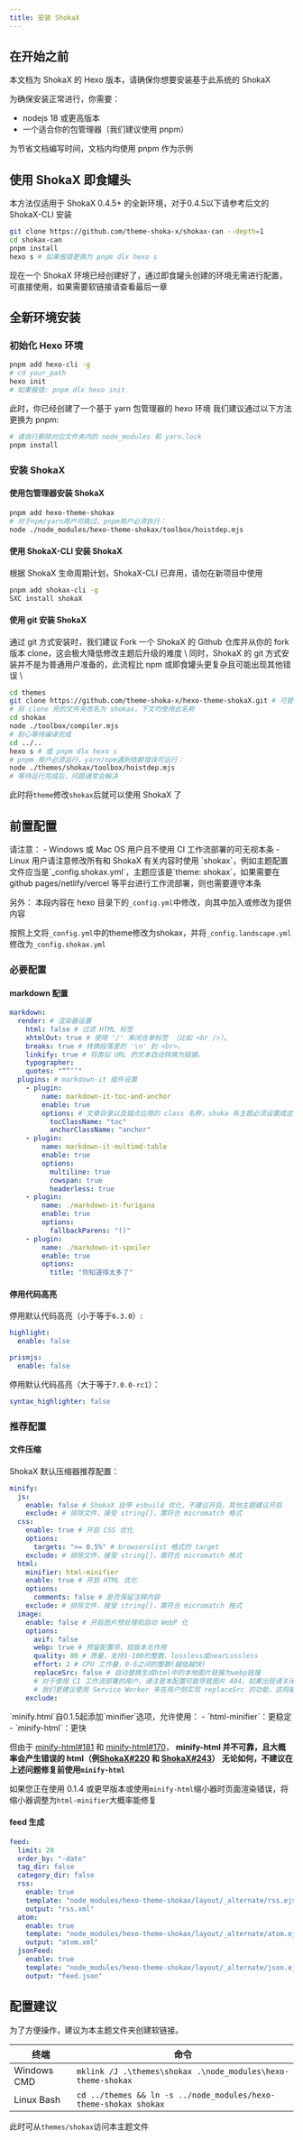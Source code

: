 ```yaml
---
title: 安装 ShokaX
---
```


## 在开始之前
本文档为 ShokaX 的 Hexo 版本，请确保你想要安装基于此系统的 ShokaX

为确保安装正常进行，你需要：
- nodejs 18 或更高版本
- 一个适合你的包管理器（我们建议使用 pnpm）

为节省文档编写时间，文档内均使用 pnpm 作为示例

## 使用 ShokaX 即食罐头
<Aside type="tip">
本方法仅适用于 ShokaX 0.4.5+ 的全新环境，对于0.4.5以下请参考后文的 ShokaX-CLI 安装
</Aside>

```bash
git clone https://github.com/theme-shoka-x/shokax-can --depth=1
cd shokax-can
pnpm install
hexo s # 如果报错更换为 pnpm dlx hexo s
```
现在一个 ShokaX 环境已经创建好了，通过即食罐头创建的环境无需进行配置，可直接使用，如果需要软链接请查看最后一章

## 全新环境安装
### 初始化 Hexo 环境
```bash
pnpm add hexo-cli -g
# cd your_path
hexo init
# 如果报错: pnpm dlx hexo init
```
此时，你已经创建了一个基于 yarn 包管理器的 hexo 环境
我们建议通过以下方法更换为 pnpm:
```bash
# 请自行删除对应文件夹内的 node_modules 和 yarn.lock
pnpm install
```
### 安装 ShokaX
#### 使用包管理器安装 ShokaX
```bash
pnpm add hexo-theme-shokax
# 对于npm/yarn用户可跳过，pnpm用户必须执行：
node ./node_modules/hexo-theme-shokax/toolbox/hoistdep.mjs
```

#### 使用 ShokaX-CLI 安装 ShokaX
<Aside type='caution'>
根据 ShokaX 生命周期计划，ShokaX-CLI 已弃用，请勿在新项目中使用
</Aside>

```bash
pnpm add shokax-cli -g
SXC install shokaX
```

#### 使用 git 安装 ShokaX
<Aside type='tip'>
通过 git 方式安装时，我们建议 Fork 一个 ShokaX 的 Github 仓库并从你的 fork 版本 clone，这会极大降低修改主题后升级的难度 \
同时，ShokaX 的 git 方式安装并不是为普通用户准备的，此流程比 npm 或即食罐头更复杂且可能出现其他错误 \
</Aside>

```bash
cd themes
git clone https://github.com/theme-shoka-x/hexo-theme-shokaX.git # 可替换为你自己的项目
# 将 clone 完的文件夹改名为 shokax，下文均使用此名称
cd shokax
node ./toolbox/compiler.mjs
# 耐心等待编译完成
cd ../..
hexo s # 或 pnpm dlx hexo s
# pnpm 用户必须运行，yarn/npm遇到依赖错误可运行：
node ./themes/shokax/toolbox/hoistdep.mjs
# 等待运行完成后，问题通常会解决
```

此时将`theme`修改`shokax`后就可以使用 ShokaX 了


## 前置配置
<Aside type='caution'>
请注意：
- Windows 或 Mac OS 用户且不使用 CI 工作流部署的可无视本条
- Linux 用户请注意修改所有和 ShokaX 有关内容时使用 `shokax`，例如主题配置文件应当是`_config.shokax.yml`，主题应该是`theme: shokax`，如果需要在 github pages/netlify/vercel 等平台进行工作流部署，则也需要遵守本条

另外：
本段内容在 hexo 目录下的`_config.yml`中修改，向其中加入或修改为提供内容
</Aside>

按照上文将`_config.yml`中的theme修改为shokax，并将`_config.landscape.yml`修改为`_config.shokax.yml`

### 必要配置
#### markdown 配置
```yml
markdown:
  render: # 渲染器设置
    html: false # 过滤 HTML 标签
    xhtmlOut: true # 使用 '/' 来闭合单标签 （比如 <br />）。
    breaks: true # 转换段落里的 '\n' 到 <br>。
    linkify: true # 将类似 URL 的文本自动转换为链接。
    typographer:
    quotes: "“”‘’"
  plugins: # markdown-it 插件设置
    - plugin:
        name: markdown-it-toc-and-anchor
        enable: true
        options: # 文章目录以及锚点应用的 class 名称，shoka 系主题必须设置成这样
          tocClassName: "toc"
          anchorClassName: "anchor"
    - plugin:
        name: markdown-it-multimd-table
        enable: true
        options:
          multiline: true
          rowspan: true
          headerless: true
    - plugin:
        name: ./markdown-it-furigana
        enable: true
        options:
          fallbackParens: "()"
    - plugin:
        name: ./markdown-it-spoiler
        enable: true
        options:
          title: "你知道得太多了"
```

#### 停用代码高亮

停用默认代码高亮（小于等于`6.3.0`）:

```yaml
highlight:
  enable: false

prismjs:
  enable: false
```

停用默认代码高亮（大于等于`7.0.0-rc1`）：

```yaml
syntax_highlighter: false
```

### 推荐配置
#### 文件压缩
ShokaX 默认压缩器推荐配置：
```yml
minify:
  js:
    enable: false # ShokaX 自带 esbuild 优化，不建议开启，其他主题建议开启
    exclude: # 排除文件，接受 string[]，需符合 micromatch 格式
  css:
    enable: true # 开启 CSS 优化
    options:
      targets: ">= 0.5%" # browserslist 格式的 target
    exclude: # 排除文件，接受 string[]，需符合 micromatch 格式
  html:
    minifier: html-minifier
    enable: true # 开启 HTML 优化
    options:
      comments: false # 是否保留注释内容
    exclude: # 排除文件，接受 string[]，需符合 micromatch 格式
  image:
    enable: false # 开启图片预处理和自动 WebP 化
    options:
      avif: false
      webp: true # 预留配置项，现版本无作用
      quality: 80 # 质量，支持1-100的整数、lossless或nearLossless
      effort: 2 # CPU 工作量，0-6之间的整数(越低越快)
      replaceSrc: false # 自动替换生成html中的本地图片链接为webp链接
      # 对于使用 CI 工作流部署的用户，请注意本配置可能导致图片 404，如果出现请关闭
      # 我们更建议使用 Service Worker 来在用户侧实现 replaceSrc 的功能，这将能够以一种侵入式更小的方式实现链接替换
    exclude:
```

<Aside type="danger">
`minify.html`自0.1.5起添加`minifier`选项，允许使用：
- `html-minifier`：更稳定
- `minify-html`：更快

但由于 [minify-html#181](https://github.com/wilsonzlin/minify-html/issues/181) 和 [minify-html#170](https://github.com/wilsonzlin/minify-html/issues/170)，
**minify-html 并不可靠，且大概率会产生错误的 html（例[ShokaX#220](https://github.com/theme-shoka-x/hexo-theme-shokaX/issues/220) 和 [ShokaX#243](https://github.com/theme-shoka-x/hexo-theme-shokaX/discussions/243)）**
**无论如何，不建议在上述问题修复前使用`minify-html`**

如果您正在使用 0.1.4 或更早版本或使用`minify-html`缩小器时页面渲染错误，将缩小器调整为`html-minifier`大概率能修复
</Aside>

#### feed 生成

```yml
feed:
  limit: 20
  order_by: "-date"
  tag_dir: false
  category_dir: false
  rss:
    enable: true
    template: "node_modules/hexo-theme-shokax/layout/_alternate/rss.ejs"
    output: "rss.xml"
  atom:
    enable: true
    template: "node_modules/hexo-theme-shokax/layout/_alternate/atom.ejs"
    output: "atom.xml"
  jsonFeed:
    enable: true
    template: "node_modules/hexo-theme-shokax/layout/_alternate/json.ejs"
    output: "feed.json"
```

## 配置建议

为了方便操作，建议为本主题文件夹创建软链接。

| 终端        | 命令                                                         |
| ----------- | ------------------------------------------------------------ |
| Windows CMD | `mklink /J .\themes\shokax .\node_modules\hexo-theme-shokax` |
| Linux Bash  | `cd ../themes && ln -s ../node_modules/hexo-theme-shokax shokax` |

此时可从`themes/shokax`访问本主题文件
